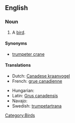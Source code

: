 ==English==

===Noun===
{{en-noun|sg=[[sandhill]] [[crane]]}}

# A [[bird]].

====Synonyms====
*[[trumpeter crane]]

====Translations====
{{trans-top|a bird}}
* Dutch: [[Canadese kraanvogel]] {{m}}
* French: [[grue canadienne]] {{f}}
{{trans-mid}}
* Hungarian: {{t|hu|kanadai daru}}
* Latin: [[Grus canadensis]]
* Navajo: {{tø|nv|déłí}}
* Swedish: [[trumpetartrana]]
{{trans-bottom}}

[[Category:Birds]]
